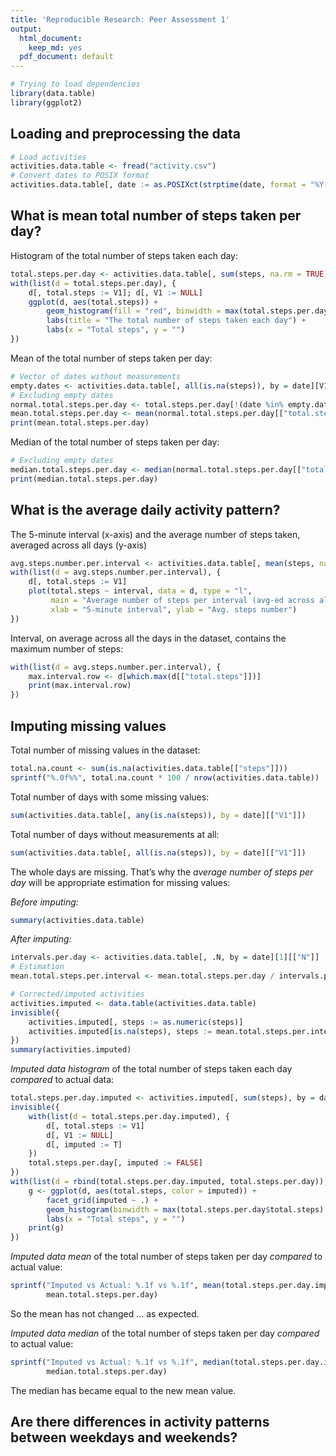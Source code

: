 ```yaml
---
title: 'Reproducible Research: Peer Assessment 1'
output:
  html_document:
    keep_md: yes
  pdf_document: default
---
```


```r
# Trying to load dependencies
library(data.table)
library(ggplot2)
```

## Loading and preprocessing the data

```r
# Load activities
activities.data.table <- fread("activity.csv")
# Convert dates to POSIX format
activities.data.table[, date := as.POSIXct(strptime(date, format = "%Y-%m-%d"))]
```

## What is mean total number of steps taken per day?

Histogram of the total number of steps taken each day:

```r
total.steps.per.day <- activities.data.table[, sum(steps, na.rm = TRUE), by = date]
with(list(d = total.steps.per.day), {
    d[, total.steps := V1]; d[, V1 := NULL]
    ggplot(d, aes(total.steps)) +
        geom_histogram(fill = "red", binwidth = max(total.steps.per.day$total.steps) / nrow(total.steps.per.day)) +
        labs(title = "The total number of steps taken each day") +
        labs(x = "Total steps", y = "")
})
```

Mean of the total number of steps taken per day:

```r
# Vector of dates without measurements
empty.dates <- activities.data.table[, all(is.na(steps)), by = date][V1 == T][["date"]]
# Excluding empty dates
normal.total.steps.per.day <- total.steps.per.day[!(date %in% empty.dates)]
mean.total.steps.per.day <- mean(normal.total.steps.per.day[["total.steps"]])
print(mean.total.steps.per.day)
```

Median of the total number of steps taken per day:

```r
# Excluding empty dates
median.total.steps.per.day <- median(normal.total.steps.per.day[["total.steps"]])
print(median.total.steps.per.day)
```

## What is the average daily activity pattern?

The 5-minute interval (x-axis) and the average number of steps taken, averaged across all days (y-axis)

```r
avg.steps.number.per.interval <- activities.data.table[, mean(steps, na.rm = T), by = interval]
with(list(d = avg.steps.number.per.interval), {
    d[, total.steps := V1]
    plot(total.steps ~ interval, data = d, type = "l",
         main = "Average number of steps per interval (avg-ed across all days)",
         xlab = "5-minute interval", ylab = "Avg. steps number")
})
```


Interval, on average across all the days in the dataset, contains the maximum number of steps:

```r
with(list(d = avg.steps.number.per.interval), {
    max.interval.row <- d[which.max(d[["total.steps"]])]
    print(max.interval.row)
})

```

## Imputing missing values

Total number of missing values in the dataset:

```r
total.na.count <- sum(is.na(activities.data.table[["steps"]]))
sprintf("%.0f%%", total.na.count * 100 / nrow(activities.data.table))
```

Total number of days with some missing values:

```r
sum(activities.data.table[, any(is.na(steps)), by = date][["V1"]])
```

Total number of days without measurements at all:

```r
sum(activities.data.table[, all(is.na(steps)), by = date][["V1"]])
```

The whole days are missing. That's why the *average number of steps per day* will be appropriate estimation for missing values:

*Before imputing:*

```r
summary(activities.data.table)
```

*After imputing:*

```r
intervals.per.day <- activities.data.table[, .N, by = date][1][["N"]]
# Estimation
mean.total.steps.per.interval <- mean.total.steps.per.day / intervals.per.day

# Corrected/imputed activities
activities.imputed <- data.table(activities.data.table)
invisible({
    activities.imputed[, steps := as.numeric(steps)]
    activities.imputed[is.na(steps), steps := mean.total.steps.per.interval]
})
summary(activities.imputed)
```

*Imputed data histogram* of the total number of steps taken each day *compared* to actual data:

```r
total.steps.per.day.imputed <- activities.imputed[, sum(steps), by = date]
invisible({
    with(list(d = total.steps.per.day.imputed), {
        d[, total.steps := V1]
        d[, V1 := NULL]
        d[, imputed := T]
    })
    total.steps.per.day[, imputed := FALSE]
})
with(list(d = rbind(total.steps.per.day.imputed, total.steps.per.day)), {
    g <- ggplot(d, aes(total.steps, color = imputed)) +
        facet_grid(imputed ~ .) +
        geom_histogram(binwidth = max(total.steps.per.day$total.steps) / nrow(total.steps.per.day)) +
        labs(x = "Total steps", y = "")
    print(g)
})
```

*Imputed data mean* of the total number of steps taken per day *compared* to actual value:

```r
sprintf("Imputed vs Actual: %.1f vs %.1f", mean(total.steps.per.day.imputed[["total.steps"]]),
        mean.total.steps.per.day)
```

So the mean has not changed ... as expected.

*Imputed data median* of the total number of steps taken per day *compared* to actual value:

```r
sprintf("Imputed vs Actual: %.1f vs %.1f", median(total.steps.per.day.imputed[["total.steps"]]),
        median.total.steps.per.day)
```

The median has became equal to the new mean value.

## Are there differences in activity patterns between weekdays and weekends?


